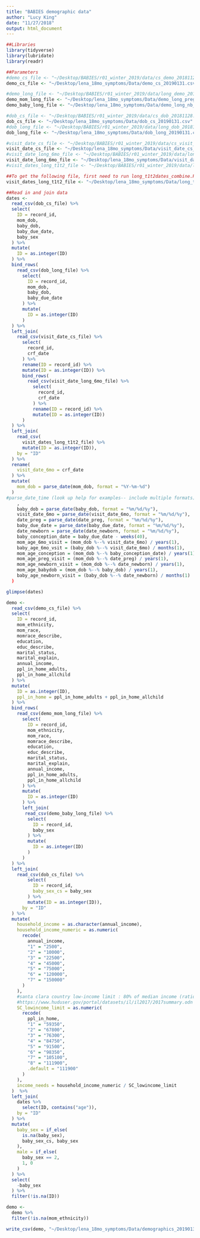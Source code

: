 ```yaml
---
title: "BABIES demographic data"
author: "Lucy King"
date: "11/27/2018"
output: html_document
---
```


```r
##Libraries
library(tidyverse)
library(lubridate)
library(readr)

##Parameters
#demo_cs_file <- "~/Desktop/BABIES/r01_winter_2019/data/cs_demo_20181128.csv"
demo_cs_file <- "~/Desktop/lena_18mo_symptoms/Data/demo_cs_20190131.csv"

#demo_long_file <- "~/Desktop/BABIES/r01_winter_2019/data/long_demo_20181128.csv"
demo_mom_long_file <- "~/Desktop/lena_18mo_symptoms/Data/demo_long_preg_20190131.csv"
demo_baby_long_file <- "~/Desktop/lena_18mo_symptoms/Data/demo_long_nb_20190131.csv"

#dob_cs_file <- "~/Desktop/BABIES/r01_winter_2019/data/cs_dob_20181128.csv"
dob_cs_file <- "~/Desktop/lena_18mo_symptoms/Data/dob_cs_20190131.csv"
#dob_long_file <- "~/Desktop/BABIES/r01_winter_2019/data/long_dob_20181128.csv"
dob_long_file <- "~/Desktop/lena_18mo_symptoms/Data/dob_long_20190131.csv"

#visit_date_cs_file <- "~/Desktop/BABIES/r01_winter_2019/data/cs_visit_date_20181128.csv"
visit_date_cs_file <- "~/Desktop/lena_18mo_symptoms/Data/visit_date_cs_20190131.csv"
#visit_date_long_6mo_file <- "~/Desktop/BABIES/r01_winter_2019/data/long_6mo_visit_date_20181128.csv"
visit_date_long_6mo_file <- "~/Desktop/lena_18mo_symptoms/Data/visit_date_long_6mo_20190131.csv"
#visit_dates_long_t1t2_file <- "~/Desktop/BABIES/r01_winter_2019/data/long_t1t2_dates_20181128.csv"

##To get the following file, first need to run long_t1t2dates_combine.Rmd
visit_dates_long_t1t2_file <- "~/Desktop/lena_18mo_symptoms/Data/long_t1t2_dates_20190131.csv"

```

```r
##Read in and join data 
dates <-
  read_csv(dob_cs_file) %>% 
  select(
    ID = record_id,
    mom_dob,
    baby_dob,
    baby_due_date,
    baby_sex
  ) %>% 
  mutate(
    ID = as.integer(ID)
  ) %>% 
  bind_rows(
    read_csv(dob_long_file) %>% 
      select(
        ID = record_id,
        mom_dob,
        baby_dob,
        baby_due_date
      ) %>% 
      mutate(
        ID = as.integer(ID)
      )
  ) %>% 
  left_join(
    read_csv(visit_date_cs_file) %>% 
      select(
        record_id,
        crf_date
      ) %>% 
      rename(ID = record_id) %>% 
      mutate(ID = as.integer(ID)) %>% 
      bind_rows(
        read_csv(visit_date_long_6mo_file) %>%
          select(
            record_id,
            crf_date
          ) %>% 
          rename(ID = record_id) %>% 
          mutate(ID = as.integer(ID))
      )
  ) %>% 
  left_join(
    read_csv(
      visit_dates_long_t1t2_file) %>%
      mutate(ID = as.integer(ID)),
    by = "ID"
  ) %>% 
  rename(
    visit_date_6mo = crf_date 
  ) %>% 
  mutate(
    mom_dob = parse_date(mom_dob, format = "%Y-%m-%d")
  )
#parse_date_time (look up help for examples-- include multiple formats)  
    ,
    baby_dob = parse_date(baby_dob, format = "%m/%d/%y"),
    visit_date_6mo = parse_date(visit_date_6mo, format = "%m/%d/%y"),
    date_preg = parse_date(date_preg, format = "%m/%d/%y"),
    baby_due_date = parse_date(baby_due_date, format = "%m/%d/%y"),
    date_newborn = parse_date(date_newborn, format = "%m/%d/%y"),
    baby_conception_date = baby_due_date - weeks(40),
    mom_age_6mo_visit = (mom_dob %--% visit_date_6mo) / years(1),
    baby_age_6mo_vsit = (baby_dob %--% visit_date_6mo) / months(1),
    mom_age_conception = (mom_dob %--% baby_conception_date) / years(1),
    mom_age_preg_visit = (mom_dob %--% date_preg) / years(1),
    mom_age_newborn_visit = (mom_dob %--% date_newborn) / years(1),
    mom_age_babydob = (mom_dob %--% baby_dob) / years(1),
    baby_age_newborn_visit = (baby_dob %--% date_newborn) / months(1)
  )

glimpse(dates)
```

```r
demo <-
  read_csv(demo_cs_file) %>% 
  select(
    ID = record_id,
    mom_ethnicity, 
    mom_race,
    momrace_describe,
    education,
    educ_describe,
    marital_status,
    marital_explain,
    annual_income,
    ppl_in_home_adults,
    ppl_in_home_allchild
  ) %>% 
  mutate(
    ID = as.integer(ID),
    ppl_in_home = ppl_in_home_adults + ppl_in_home_allchild
  ) %>% 
  bind_rows(
    read_csv(demo_mom_long_file) %>% 
      select(
        ID = record_id,
        mom_ethnicity, 
        mom_race,
        momrace_describe,
        education,
        educ_describe,
        marital_status,
        marital_explain,
        annual_income,
        ppl_in_home_adults,
        ppl_in_home_allchild
      ) %>% 
      mutate(
        ID = as.integer(ID)
      ) %>%
      left_join(
       read_csv(demo_baby_long_file) %>% 
        select(
          ID = record_id,
          baby_sex
        ) %>% 
        mutate(
          ID = as.integer(ID)
        )  
      )
  ) %>% 
  left_join(
    read_csv(dob_cs_file) %>% 
        select(
          ID = record_id,
          baby_sex_cs = baby_sex
        ) %>% 
        mutate(ID = as.integer(ID)),
      by = "ID"
  ) %>% 
  mutate(
    household_income = as.character(annual_income),
    household_income_numeric = as.numeric(
      recode(
        annual_income,
        "1" = "2500",
        "2" = "10000",
        "3" = "22500",
        "4" = "45000",
        "5" = "75000",
        "6" = "120000",
        "7" = "150000"
      )
    ),
    #santa clara country low-income limit : 80% of median income (ratios <= 1 are therefore "low income")
    #https://www.huduser.gov/portal/datasets/il/il2017/2017summary.odn
    SC_lowincome_limit = as.numeric(
      recode(
        ppl_in_home,
        "1" = "59350",
        "2" = "67800",
        "3" = "76300", 
        "4" = "84750",
        "5" = "91500",
        "6" = "98350",
        "7" = "105100",
        "8" = "111900",
        .default = "111900"
      )
    ),
    income_needs = household_income_numeric / SC_lowincome_limit
  )  %>% 
  left_join(
    dates %>% 
      select(ID, contains("age")),
    by = "ID"
  ) %>% 
  mutate(
    baby_sex = if_else(
      is.na(baby_sex),
      baby_sex_cs, baby_sex
    ),
    male = if_else(
      baby_sex == 2,
      1, 0 
    )
  ) %>% 
  select(
    -baby_sex
  ) %>% 
  filter(!is.na(ID))

demo <-
  demo %>% 
  filter(!is.na(mom_ethnicity))

write_csv(demo, "~/Desktop/lena_18mo_symptoms/Data/demographics_20190131.csv")

```



  
    


